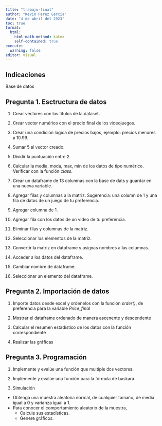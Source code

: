 ```yaml
---
title: "trabajo-final"
author: "Kevin Perez Garcia"
date: "4 de abril del 2023"
toc: true
format:
  html:
    html-math-method: katex
    self-contained: true
execute:
  warning: false
editor: visual
---
```


## Indicaciones

Base de datos

## Pregunta 1. Esctructura de datos

1. Crear vectores con los títulos de la dataset.

1. Crear vector numérico con el precio final de los videojuegos.

1. Crear una condición lógica de precios bajos, ejemplo: precios menores a $10.99$.

1. Sumar $5$ al vector creado.

1. Dividir la puntuación entre $2$.

1. Calcular la media, moda, max, min de los datos de tipo numérico. Verificar con la función *class*.

1. Crear un dataframe de $13$ columnas con la base de dats y guardar en una nueva variable.

1. Agregar filas y columnas a la matriz. Sugerencia: una column de $1$ y una fila de datos de un juego de tu preferencia.

1. Agregar columna de $1$.

1. Agregar fila con los datos de un video de tu preferencia.

1. Eliminar filas y columnas de la matriz.

1. Seleccionar los elementos de la matriz.

1. Convertir la matriz en dataframe y asignas nombres a las columnas.

1. Acceder a los datos del dataframe.

1. Cambiar nombre de dataframe.

1. Seleccionar un elemento del dataframe.

## Pregunta 2. Importación de datos

1. Importe datos desde excel y ordenelos con la función _order()_, de preferencia para la variable _Price_final_

1. Mostrar el dataframe ordenado de manera ascenente y descendente

1. Calcular el resumen estadístico de los datos con la función correspondiente

1. Realizar las gráficas

## Pregunta 3. Programación

1. Implemente y evalúe una función que multiple dos vectores.

1. Implemente y evalúe una función para la fórmula de baskara.

3. Simulación

  - Obtenga una muestra aleatoria normal, de cualquier tamaño, de media igual a $0$ y varianza igual a $1$.
  - Para conocer el comportamiento aleatorio de la muestra,
    - Calcule sus estadísticas.
    - Genere gráficos.